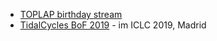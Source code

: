 * [https://toplap.org/wearefifteen/ TOPLAP birthday stream]
* [[TidalCycles BoF 2019]] - im ICLC 2019, Madrid